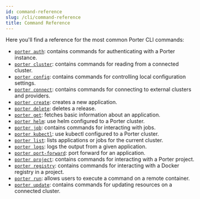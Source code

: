 ```yaml
---
id: command-reference
slug: /cli/command-reference
title: Command Reference
---
```


Here you'll find a reference for the most common Porter CLI commands:

- [`porter auth`](/cli/command-reference/porter-auth): contains commands for authenticating with a Porter instance.
- [`porter cluster`](/cli/command-reference/porter-cluster): contains commands for reading from a connected cluster.
- [`porter config`](/cli/command-reference/porter-config): contains commands for controlling local configuration settings.
- [`porter connect`](/cli/command-reference/porter-connect): contains commands for connecting to external clusters and providers.
- [`porter create`](/cli/command-reference/porter-create): creates a new application.
- [`porter delete`](/cli/command-reference/porter-delete): deletes a release.
- [`porter get`](/cli/command-reference/porter-get): fetches basic information about an application.
- [`porter helm`](/cli/command-reference/porter-helm): use helm configured to a Porter cluster.
- [`porter job`](/cli/command-reference/porter-job): contains commands for interacting with jobs.
- [`porter kubectl`](/cli/command-reference/porter-kubectl): use kubectl configured to a Porter cluster.
- [`porter list`](/cli/command-reference/porter-list): lists applications or jobs for the current cluster.
- [`porter logs`](/cli/command-reference/porter-logs): logs the output from a given application.
- [`porter port-forward`](/cli/command-reference/porter-port-forward): port forward for an application.
- [`porter project`](/cli/command-reference/porter-project): contains commands for interacting with a Porter project.
- [`porter registry`](/cli/command-reference/porter-registry): contains commands for interacting with a Docker registry in a project.
- [`porter run`](/cli/command-reference/porter-run): allows users to execute a command on a remote container.
- [`porter update`](/cli/command-reference/porter-update): contains commands for updating resources on a connected cluster.
